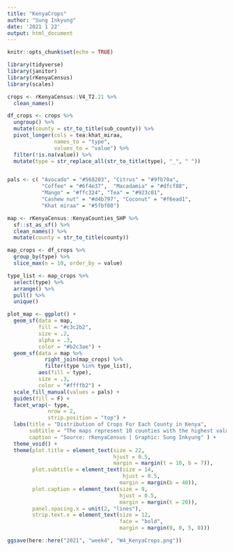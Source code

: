 ```yaml
---
title: "KenyaCrops"
author: "Sung Inkyung"
date: '2021 1 22'
output: html_document
---
```


```r
knitr::opts_chunk$set(echo = TRUE)
```

```r
library(tidyverse)
library(janitor)
library(rKenyaCensus)
library(scales)
```


```r
crops <- rKenyaCensus::V4_T2.21 %>% 
  clean_names()

df_crops <- crops %>% 
  ungroup() %>% 
  mutate(county = str_to_title(sub_county)) %>% 
  pivot_longer(cols = tea:khat_miraa,
               names_to = "type",
               values_to = "value") %>% 
  filter(!is.na(value)) %>% 
  mutate(type = str_replace_all(str_to_title(type), "_", " "))


pals <- c( "Avocado" = "#568203", "Citrus" = "#9fb70a", 
           "Coffee" = "#6f4e37",  "Macadamia" = "#dfcf88",
           "Mango" = "#ffc324", "Tea" = "#923c01",
           "Cashew nut" = "#d4b797", "Coconut" = "#f6ead1",
           "Khat miraa" = "#5fbf00")

```


```r
map <- rKenyaCensus::KenyaCounties_SHP %>% 
  sf::st_as_sf() %>% 
  clean_names() %>% 
  mutate(county = str_to_title(county))

map_crops <- df_crops %>% 
  group_by(type) %>% 
  slice_max(n = 10, order_by = value) 

type_list <- map_crops %>% 
  select(type) %>% 
  arrange() %>% 
  pull() %>% 
  unique()

plot_map <- ggplot() +
  geom_sf(data = map, 
          fill = "#c3c2b2",
          size = .2, 
          alpha = .3, 
          color = "#b2c3ae") +
  geom_sf(data = map %>% 
            right_join(map_crops) %>% 
            filter(type %in% type_list),
          aes(fill = type),
          size = .3, 
          color = "#ffffb2") +
  scale_fill_manual(values = pals) +
  guides(fill = F) +
  facet_wrap(~ type, 
             nrow = 2,
             strip.position = "top") +
  labs(title = "Distribution of Crops For Each County in Kenya",
       subtitle = "The maps represent 10 counties with the highest values for each crop type",
       caption = "Source: rKenyaCensus | Graphic: Sung Inkyung" ) +
  theme_void() +
  theme(plot.title = element_text(size = 22, 
                                  hjust = 0.5,
                                  margin = margin(t = 10, b = 7)),
        plot.subtitle = element_text(size = 14,
                                     hjust = 0.5,
                                    margin = margin(b = 40)),
        plot.caption = element_text(size = 9,
                                    hjust = 0.5,
                                    margin = margin(t = 20)),
        panel.spacing.x = unit(2, "lines"),
        strip.text.x = element_text(size = 12, 
                                    face = "bold",
                                    margin = margin(0, 0, 5, 0)))

ggsave(here::here("2021", "week4", "W4_KenyaCrops.png"))
```



